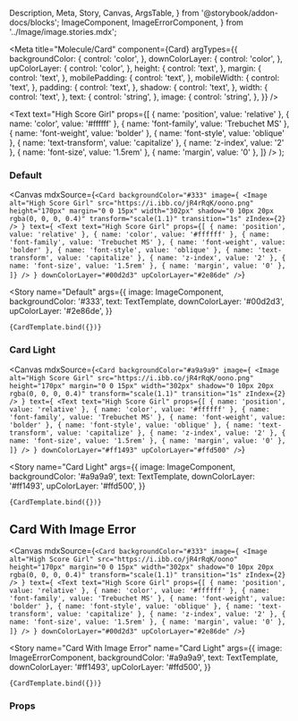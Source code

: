   Description,
  Meta,
  Story,
  Canvas,
  ArgsTable,
} from '@storybook/addon-docs/blocks';
  ImageComponent,
  ImageErrorComponent,
} from '../Image/image.stories.mdx';

<Meta
  title="Molecule/Card"
  component={Card}
  argTypes={{
    backgroundColor: {
      control: 'color',
    },
    downColorLayer: {
      control: 'color',
    },
    upColorLayer: {
      control: 'color',
    },
    height: {
      control: 'text',
    },
    margin: {
      control: 'text',
    },
    mobilePadding: {
      control: 'text',
    },
    mobileWidth: {
      control: 'text',
    },
    padding: {
      control: 'text',
    },
    shadow: {
      control: 'text',
    },
    width: {
      control: 'text',
    },
    text: {
      control: 'string',
    },
    image: {
      control: 'string',
    },
  }}
/>


  <Text
    text="High Score Girl"
    props={[
      { name: 'position', value: 'relative' },
      { name: 'color', value: '#ffffff' },
      { name: 'font-family', value: 'Trebuchet MS' },
      { name: 'font-weight', value: 'bolder' },
      { name: 'font-style', value: 'oblique' },
      { name: 'text-transform', value: 'capitalize' },
      { name: 'z-index', value: '2' },
      { name: 'font-size', value: '1.5rem' },
      { name: 'margin', value: '0' },
    ]}
  />
);

### Default

<Canvas
  mdxSource={`<Card
  backgroundColor="#333"
  image={
    <Image
      alt="High Score Girl"
      src="https://i.ibb.co/jR4rRqK/oono.png"
      height="170px"
      margin="0 0 15px"
      width="302px"
      shadow="0 10px 20px rgba(0, 0, 0, 0.4)"
      transform="scale(1.1)"
      transition="1s"
      zIndex={2}
    />
  }
  text={
    <Text
      text="High Score Girl"
      props={[
        { name: 'position', value: 'relative' },
        { name: 'color', value: '#ffffff' },
        { name: 'font-family', value: 'Trebuchet MS' },
        { name: 'font-weight', value: 'bolder' },
        { name: 'font-style', value: 'oblique' },
        { name: 'text-transform', value: 'capitalize' },
        { name: 'z-index', value: '2' },
        { name: 'font-size', value: '1.5rem' },
        { name: 'margin', value: '0' },
      ]}
    />
  }
  downColorLayer="#00d2d3"
  upColorLayer="#2e86de"
/>`}
>
  <Story
    name="Default"
    args={{
      image: ImageComponent,
      backgroundColor: '#333',
      text: TextTemplate,
      downColorLayer: '#00d2d3',
      upColorLayer: '#2e86de',
    }}
  >
    {CardTemplate.bind({})}
  </Story>
</Canvas>

### Card Light

<Canvas
  mdxSource={`<Card
    backgroundColor="#a9a9a9"
    image={
      <Image
        alt="High Score Girl"
        src="https://i.ibb.co/jR4rRqK/oono.png"
        height="170px"
        margin="0 0 15px"
        width="302px"
        shadow="0 10px 20px rgba(0, 0, 0, 0.4)"
        transform="scale(1.1)"
        transition="1s"
        zIndex={2}
      />
    }
    text={
      <Text
        text="High Score Girl"
        props={[
          { name: 'position', value: 'relative' },
          { name: 'color', value: '#ffffff' },
          { name: 'font-family', value: 'Trebuchet MS' },
          { name: 'font-weight', value: 'bolder' },
          { name: 'font-style', value: 'oblique' },
          { name: 'text-transform', value: 'capitalize' },
          { name: 'z-index', value: '2' },
          { name: 'font-size', value: '1.5rem' },
          { name: 'margin', value: '0' },
        ]}
      />
    }
    downColorLayer="#ff1493"
    upColorLayer="#ffd500"
  />`}
>
  <Story
    name="Card Light"
    args={{
      image: ImageComponent,
      backgroundColor: '#a9a9a9',
      text: TextTemplate,
      downColorLayer: '#ff1493',
      upColorLayer: '#ffd500',
    }}
  >
    {CardTemplate.bind({})}
  </Story>
</Canvas>

## Card With Image Error

<Canvas
  mdxSource={`<Card
      backgroundColor="#333"
      image={
        <Image
          alt="High Score Girl"
          src="https://i.ibb.co/jR4rRqK/oono"
          height="170px"
          margin="0 0 15px"
          width="302px"
          shadow="0 10px 20px rgba(0, 0, 0, 0.4)"
          transform="scale(1.1)"
          transition="1s"
          zIndex={2}
        />
      }
      text={
        <Text
          text="High Score Girl"
          props={[
            { name: 'position', value: 'relative' },
            { name: 'color', value: '#ffffff' },
            { name: 'font-family', value: 'Trebuchet MS' },
            { name: 'font-weight', value: 'bolder' },
            { name: 'font-style', value: 'oblique' },
            { name: 'text-transform', value: 'capitalize' },
            { name: 'z-index', value: '2' },
            { name: 'font-size', value: '1.5rem' },
            { name: 'margin', value: '0' },
          ]}
        />
      }
      downColorLayer="#00d2d3"
      upColorLayer="#2e86de"
    />`}
>
  <Story
    name="Card With Image Error"
    name="Card Light"
    args={{
      image: ImageErrorComponent,
      backgroundColor: '#a9a9a9',
      text: TextTemplate,
      downColorLayer: '#ff1493',
      upColorLayer: '#ffd500',
    }}
  >
    {CardTemplate.bind({})}
  </Story>
</Canvas>

### Props

<ArgsTable of={Card} />
